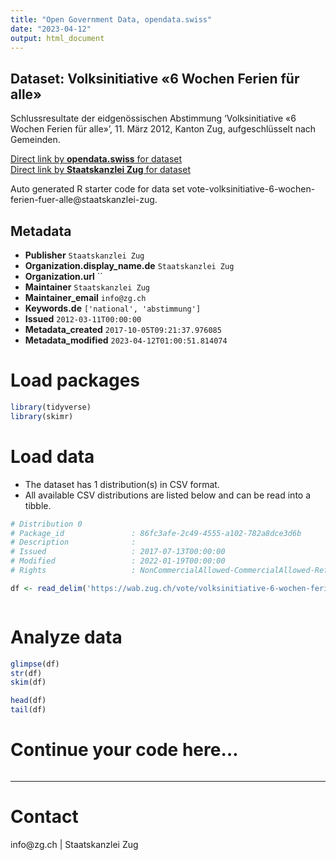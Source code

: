 ```yaml
---
title: "Open Government Data, opendata.swiss"
date: "2023-04-12"
output: html_document
---
```


## Dataset: Volksinitiative «6 Wochen Ferien für alle»

Schlussresultate der eidgenössischen Abstimmung 'Volksinitiative «6 Wochen Ferien für alle»', 11. März 2012, Kanton Zug, aufgeschlüsselt nach Gemeinden.

[Direct link by **opendata.swiss** for dataset](https://opendata.swiss/de/dataset/volksinitiative-6-wochen-ferien-fur-alle)<br>
[Direct link by **Staatskanzlei Zug** for dataset](https://wab.zug.ch/vote/volksinitiative-6-wochen-ferien-fuer-alle/data)

Auto generated R starter code for data set vote-volksinitiative-6-wochen-ferien-fuer-alle@staatskanzlei-zug.

## Metadata

- **Publisher** `Staatskanzlei Zug`
- **Organization.display_name.de** `Staatskanzlei Zug`
- **Organization.url** ``
- **Maintainer** `Staatskanzlei Zug`
- **Maintainer_email** `info@zg.ch`
- **Keywords.de** `['national', 'abstimmung']`
- **Issued** `2012-03-11T00:00:00`
- **Metadata_created** `2017-10-05T09:21:37.976085`
- **Metadata_modified** `2023-04-12T01:00:51.814074`


# Load packages

```r

library(tidyverse)
library(skimr)

```

# Load data

-   The dataset has 1 distribution(s) in CSV format.
-   All available CSV distributions are listed below and can be read into a tibble.

```r

# Distribution 0
# Package_id               : 86fc3afe-2c49-4555-a102-782a8dce3d6b
# Description              : 
# Issued                   : 2017-07-13T00:00:00
# Modified                 : 2022-01-19T00:00:00
# Rights                   : NonCommercialAllowed-CommercialAllowed-ReferenceRequired

df <- read_delim('https://wab.zug.ch/vote/volksinitiative-6-wochen-ferien-fuer-alle/data-csv')



```

# Analyze data

```r

glimpse(df)
str(df)
skim(df)

head(df)
tail(df)

```

# Continue your code here...

```r

```

------------------------------------------------------------------------

# Contact

info@zg.ch | Staatskanzlei Zug
